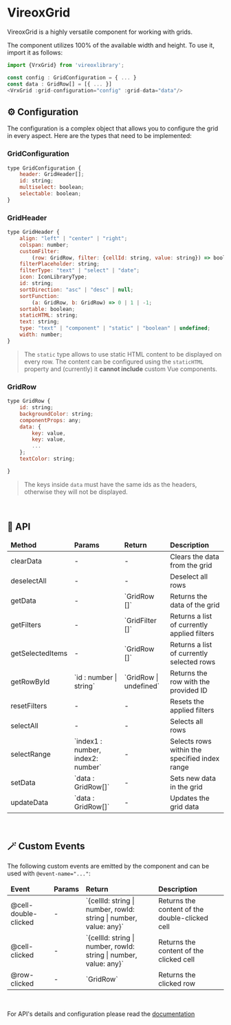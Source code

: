 
<Meta title="VrxGrid/About" />

# VireoxGrid

VireoxGrid is a highly versatile component for working with grids.

The component utilizes 100% of the available width and height. To use it, import it as follows:
```js
import {VrxGrid} from 'vireoxlibrary';

const config : GridConfiguration = { ... }
const data : GridRow[] = [{ ... }]
<VrxGrid :grid-configuration="config" :grid-data="data"/>
```
## ⚙️ Configuration
The configuration is a complex object that allows you to configure the grid in every aspect.
Here are the types that need to be implemented:

### GridConfiguration
```js
type GridConfiguration {
    header: GridHeader[];                                                   // headers configuration
    id: string;                                                             // grid id
    multiselect: boolean;                                                   // [optional] enables multiselection
    selectable: boolean;                                                    // [optional] enable selection
}
```

### GridHeader

```js
type GridHeader {
    align: "left" | "center" | "right";                                     // [optional] text alignment
    colspan: number;                                                        // [optional] colspan
    customFilter:                                                           // [optional] custom filtering function
        (row: GridRow, filter: {cellId: string, value: string}) => boolean;
    filterPlaceholder: string;                                              // [optional] filter placeholder text
    filterType: "text" | "select" | "date";                                 // [optional] filter type
    icon: IconLibraryType;                                                  // [optional] header icon
    id: string;                                                             // header id (data id should have the same id)
    sortDirection: "asc" | "desc" | null;                                   // [optional] sorting direction
    sortFunction:                                                           // [optional] custom sorting function
        (a: GridRow, b: GridRow) => 0 | 1 | -1;
    sortable: boolean;                                                      // [optional] enables column sorting
    staticHTML: string;                                                     // [optional] static html content
    text: string;                                                           // header text
    type: "text" | "component" | "static" | "boolean" | undefined;          // header type
    width: number;                                                          // [optional] column width in pixels
}
```
> The ```static``` type allows to use static HTML content to be displayed on every row. The content can be configured using the ```staticHTML``` property and (currently) it **cannot include** custom Vue components.

### GridRow
```js
type GridRow {
    id: string;                                                             // row id
    backgroundColor: string;                                                // [optional] background color
    componentProps: any;                                                    // [optional] object with component props
    data: {                                                                 // row data (object with key-value pairs)
        key: value,
        key: value,
        ...
    };
    textColor: string;                                                      // [optional] text color

}
```
> The keys inside ```data``` must have the same ids as the headers, otherwise they will not be displayed.
<br/>

## 📜 API
<table style={{width: '100%'}}>
    <thead>
        <tr>
            <td>
                <b>Method</b>
            </td>
            <td>
                <b>Params</b>
            </td>
            <td>
                <b>Return</b>
            </td>
            <td>
                <b>Description</b>
            </td>
        </tr>
    </thead>
    <tbody>
        <tr>
            <td>clearData</td>
            <td>-</td>
            <td>-</td>
            <td>Clears the data from the grid</td>
        </tr>
        <tr>
            <td>deselectAll</td>
            <td>-</td>
            <td>-</td>
            <td>Deselect all rows</td>
        </tr>
        <tr>
            <td>getData</td>
            <td>-</td>
            <td>`GridRow []`</td>
            <td>Returns the data of the grid</td>
        </tr>
        <tr>
            <td>getFilters</td>
            <td>-</td>
            <td>`GridFilter []`</td>
            <td>Returns a list of currently applied filters</td>
        </tr>
        <tr>
            <td>getSelectedItems</td>
            <td>-</td>
            <td>`GridRow []`</td>
            <td>Returns a list of currently selected rows</td>
        </tr>
        <tr>
            <td>getRowById</td>
            <td>`id : number | string`</td>
            <td>`GridRow | undefined`</td>
            <td>Returns the row with the provided ID</td>
        </tr>
        <tr>
            <td>resetFilters</td>
            <td>-</td>
            <td>-</td>
            <td>Resets the applied filters</td>
        </tr>
        <tr>
            <td>selectAll</td>
            <td>-</td>
            <td>-</td>
            <td>Selects all rows</td>
        </tr>
        <tr>
            <td>selectRange</td>
            <td>`index1 : number, index2: number`</td>
            <td>-</td>
            <td>Selects rows within the specified index range</td>
        </tr>
        <tr>
            <td>setData</td>
            <td>`data : GridRow[]`</td>
            <td>-</td>
            <td>Sets new data in the grid</td>
        </tr>
        <tr>
            <td>updateData</td>
            <td>`data : GridRow[]`</td>
            <td>-</td>
            <td>Updates the grid data</td>
        </tr>
    </tbody>
</table>
<br/>

## 🪄 Custom Events
The following custom events are emitted by the component and can be used with ```@event-name="..."```:
<table style={{width: '100%'}}>
    <thead>
    <tr>
        <td>
            <b>Event</b>
        </td>
        <td>
            <b>Params</b>
        </td>
        <td>
            <b>Return</b>
        </td>
        <td>
            <b>Description</b>
        </td>
    </tr>
    </thead>
    <tbody>
    <tr>
        <td>@cell-double-clicked</td>
        <td>-</td>
        <td>`{cellId: string | number, rowId: string | number, value: any}`</td>
        <td>Returns the content of the double-clicked cell</td>
    </tr>
    <tr>
        <td>@cell-clicked</td>
        <td>-</td>
        <td>`{cellId: string | number, rowId: string | number, value: any}`</td>
        <td>Returns the content of the clicked cell</td>
    </tr>
    <tr>
        <td>@row-clicked</td>
        <td>-</td>
        <td>`GridRow`</td>
        <td>Returns the clicked row</td>
    </tr>
    </tbody>
</table>
<br/>

For API's details and configuration please read the [documentation](./?path=/docs/vrxgrid--docs)
